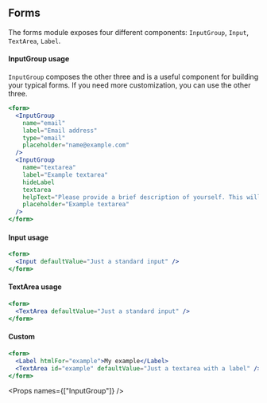 
<SEO title="Button" />

<Container>
<Article sidebar={[
  { id: 'Forms', name: 'Forms' },
  { id: 'InputGroup usage', name: 'InputGroup usage' },
  { id: 'Input usage', name: 'Input usage' },
  { id: 'Textarea usage', name: 'Textarea usage'},
  { id: 'Custom', name: 'Custom example' },
  { id: 'Props', name: 'Props'}
]}>

# Forms

The forms module exposes four different components: `InputGroup`, `Input`, `TextArea`, `Label`.

#### InputGroup usage

`InputGroup` composes the other three and is a useful component for building your typical forms. If you need more customization, you can use the other three.

```jsx
<form>
  <InputGroup
    name="email"
    label="Email address"
    type="email"
    placeholder="name@example.com"
  />
  <InputGroup
    name="textarea"
    label="Example textarea"
    hideLabel
    textarea
    helpText="Please provide a brief description of yourself. This will go on your profile."
    placeholder="Example textarea"
  />
</form>
```

#### Input usage

```jsx
<form>
  <Input defaultValue="Just a standard input" />
</form>
```

#### TextArea usage

```jsx
<form>
  <TextArea defaultValue="Just a standard input" />
</form>
```

#### Custom

```jsx
<form>
  <Label htmlFor="example">My example</Label>
  <TextArea id="example" defaultValue="Just a textarea with a label" />
</form>
```

<Props names={["InputGroup"]} />

</Article>
</Container>
